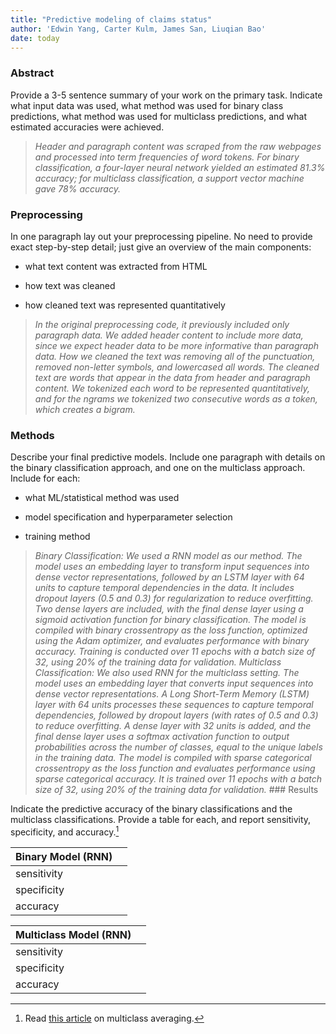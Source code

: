```yaml
---
title: "Predictive modeling of claims status"
author: 'Edwin Yang, Carter Kulm, James San, Liuqian Bao'
date: today
---
```


### Abstract

Provide a 3-5 sentence summary of your work on the primary task. Indicate what input data was used, what method was used for binary class predictions, what method was used for multiclass predictions, and what estimated accuracies were achieved.

> *Header and paragraph content was scraped from the raw webpages and processed into term frequencies of word tokens. For binary classification, a four-layer neural network yielded an estimated 81.3% accuracy; for multiclass classification, a support vector machine gave 78% accuracy.*

### Preprocessing

In one paragraph lay out your preprocessing pipeline. No need to provide exact step-by-step detail; just give an overview of the main components:

-   what text content was extracted from HTML

-   how text was cleaned

-   how cleaned text was represented quantitatively

> *In the original preprocessing code, it previously included only paragraph data. We added header content to include more data, since we expect header data to be more informative than paragraph data. How we cleaned the text was removing all of the punctuation, removed non-letter symbols, and lowercased all words. The cleaned text are words that appear in the data from header and paragraph content. We tokenized each word to be represented quantitatively, and for the ngrams we tokenized two consecutive words as a token, which creates a bigram.*

### Methods

Describe your final predictive models. Include one paragraph with details on the binary classification approach, and one on the multiclass approach. Include for each:

-   what ML/statistical method was used

-   model specification and hyperparameter selection

-   training method

>*Binary Classification: We used a RNN model as our method. The model uses an embedding layer to transform input sequences into dense vector representations, followed by an LSTM layer with 64 units to capture temporal dependencies in the data. It includes dropout layers (0.5 and 0.3) for regularization to reduce overfitting. Two dense layers are included, with the final dense layer using a sigmoid activation function for binary classification. The model is compiled with binary crossentropy as the loss function, optimized using the Adam optimizer, and evaluates performance with binary accuracy. Training is conducted over 11 epochs with a batch size of 32, using 20% of the training data for validation.*
>*Multiclass Classification: We also used RNN for the multiclass setting. The model uses  an embedding layer that converts input sequences into dense vector representations. A Long Short-Term Memory (LSTM) layer with 64 units processes these sequences to capture temporal dependencies, followed by dropout layers (with rates of 0.5 and 0.3) to reduce overfitting. A dense layer with 32 units is added, and the final dense layer uses a softmax activation function to output probabilities across the number of classes, equal to the unique labels in the training data. The model is compiled with sparse categorical crossentropy as the loss function and evaluates performance using sparse categorical accuracy. It is trained over 11 epochs with a batch size of 32, using 20% of the training data for validation.*
### Results

Indicate the predictive accuracy of the binary classifications and the multiclass classifications. Provide a table for each, and report sensitivity, specificity, and accuracy.[^1]

[^1]: Read [this article](https://yardstick.tidymodels.org/articles/multiclass.html) on multiclass averaging.

| Binary Model (RNN) |     |
|--------------------|-----|
| sensitivity        |     |
| specificity        |     |
| accuracy           |     |

| Multiclass Model (RNN) |     |
|------------------------|-----|
| sensitivity            |     |
| specificity            |     |
| accuracy               |     |
